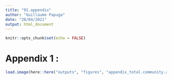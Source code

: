 ```yaml
---
title: "91.appendix"
author: "Guillaume Papuga"
date: "28/04/2021"
output: html_document
---
```


```r
knitr::opts_chunk$set(echo = FALSE)
```

# Appendix 1 : 
```r
load.image(here::here("outputs", "figures", "appendix_total.community.analysis.pdf"))
```


